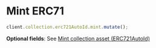 # Mint ERC71

```typescript
client.collection.erc721AutoId.mint.mutate();
```

**Optional fields**: See [Mint collection asset (ERC721AutoId)](https://docs-api.owlprotocol.xyz/reference/collection-erc721autoid-mint)
